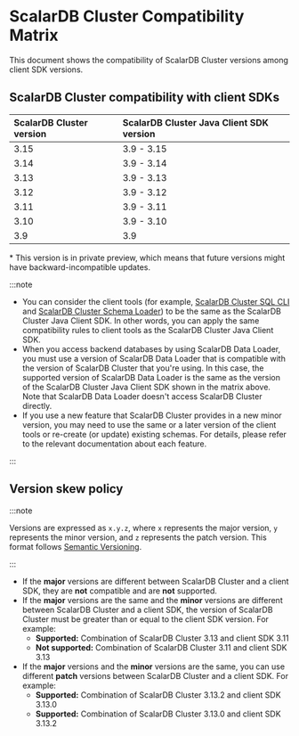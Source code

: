 # ScalarDB Cluster Compatibility Matrix

This document shows the compatibility of ScalarDB Cluster versions among client SDK versions.

## ScalarDB Cluster compatibility with client SDKs

| ScalarDB Cluster version | ScalarDB Cluster Java Client SDK version |
|:-------------------------|:-----------------------------------------|
| 3.15                     | 3.9 - 3.15                               |
| 3.14                     | 3.9 - 3.14                               |
| 3.13                     | 3.9 - 3.13                               |
| 3.12                     | 3.9 - 3.12                               |
| 3.11                     | 3.9 - 3.11                               |
| 3.10                     | 3.9 - 3.10                               |
| 3.9                      | 3.9                                      |

\* This version is in private preview, which means that future versions might have backward-incompatible updates.

:::note

- You can consider the client tools (for example, [ScalarDB Cluster SQL CLI](developer-guide-for-scalardb-cluster-with-java-api.mdx#sql-cli) and [ScalarDB Cluster Schema Loader](developer-guide-for-scalardb-cluster-with-java-api.mdx#schema-loader-for-cluster)) to be the same as the ScalarDB Cluster Java Client SDK. In other words, you can apply the same compatibility rules to client tools as the ScalarDB Cluster Java Client SDK.
- When you access backend databases by using ScalarDB Data Loader, you must use a version of ScalarDB Data Loader that is compatible with the version of ScalarDB Cluster that you're using. In this case, the supported version of ScalarDB Data Loader is the same as the version of the ScalarDB Cluster Java Client SDK shown in the matrix above. Note that ScalarDB Data Loader doesn't access ScalarDB Cluster directly.
- If you use a new feature that ScalarDB Cluster provides in a new minor version, you may need to use the same or a later version of the client tools or re-create (or update) existing schemas. For details, please refer to the relevant documentation about each feature.

:::

## Version skew policy

:::note

Versions are expressed as `x.y.z`, where `x` represents the major version, `y` represents the minor version, and `z` represents the patch version. This format follows [Semantic Versioning](https://semver.org/).

:::

- If the **major** versions are different between ScalarDB Cluster and a client SDK, they are **not** compatible and are **not** supported.
- If the **major** versions are the same and the **minor** versions are different between ScalarDB Cluster and a client SDK, the version of ScalarDB Cluster must be greater than or equal to the client SDK version. For example:
  - **Supported:** Combination of ScalarDB Cluster 3.13 and client SDK 3.11
  - **Not supported:** Combination of ScalarDB Cluster 3.11 and client SDK 3.13
- If the **major** versions and the **minor** versions are the same, you can use different **patch** versions between ScalarDB Cluster and a client SDK. For example:
  - **Supported:** Combination of ScalarDB Cluster 3.13.2 and client SDK 3.13.0
  - **Supported:** Combination of ScalarDB Cluster 3.13.0 and client SDK 3.13.2
